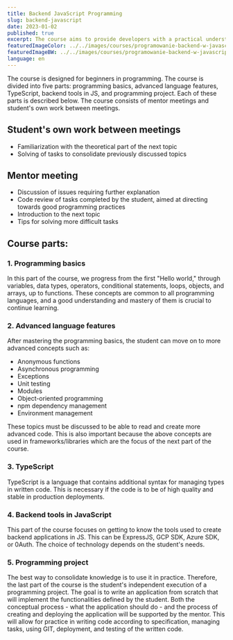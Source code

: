 ```yaml
---
title: Backend JavaScript Programming
slug: backend-javascript
date: 2023-01-02
published: true
excerpt: The course aims to provide developers with a practical understanding of selected network aspects. The topics are chosen in a way that comprehensively covers the information necessary to effectively operate as a full-stack developer with full control over the network behavior of the application.
featuredImageColor: ../../images/courses/programowanie-backend-w-javascript-color.png
featuredImageBW: ../../images/courses/programowanie-backend-w-javascript-bw.png
language: en
---
```


The course is designed for beginners in programming. The course is divided into five parts: programming basics, advanced language features, TypeScript, backend tools in JS, and programming project. Each of these parts is described below. The course consists of mentor meetings and student's own work between meetings.

## Student's own work between meetings

- Familiarization with the theoretical part of the next topic
- Solving of tasks to consolidate previously discussed topics

## Mentor meeting

- Discussion of issues requiring further explanation
- Code review of tasks completed by the student, aimed at directing towards good programming practices
- Introduction to the next topic
- Tips for solving more difficult tasks

## Course parts:

### 1. Programming basics

In this part of the course, we progress from the first "Hello world," through variables, data types, operators, conditional statements, loops, objects, and arrays, up to functions. These concepts are common to all programming languages, and a good understanding and mastery of them is crucial to continue learning.

### 2. Advanced language features

After mastering the programming basics, the student can move on to more advanced concepts such as:

- Anonymous functions
- Asynchronous programming
- Exceptions
- Unit testing
- Modules
- Object-oriented programming
- npm dependency management
- Environment management

These topics must be discussed to be able to read and create more advanced code. This is also important because the above concepts are used in frameworks/libraries which are the focus of the next part of the course.

### 3. TypeScript

TypeScript is a language that contains additional syntax for managing types in written code. This is necessary if the code is to be of high quality and stable in production deployments.

### 4. Backend tools in JavaScript

This part of the course focuses on getting to know the tools used to create backend applications in JS. This can be ExpressJS, GCP SDK, Azure SDK, or 0Auth. The choice of technology depends on the student's needs.

### 5. Programming project

The best way to consolidate knowledge is to use it in practice. Therefore, the last part of the course is the student's independent execution of a programming project. The goal is to write an application from scratch that will implement the functionalities defined by the student. Both the conceptual process - what the application should do - and the process of creating and deploying the application will be supported by the mentor. This will allow for practice in writing code according to specification, managing tasks, using GIT, deployment, and testing of the written code.
